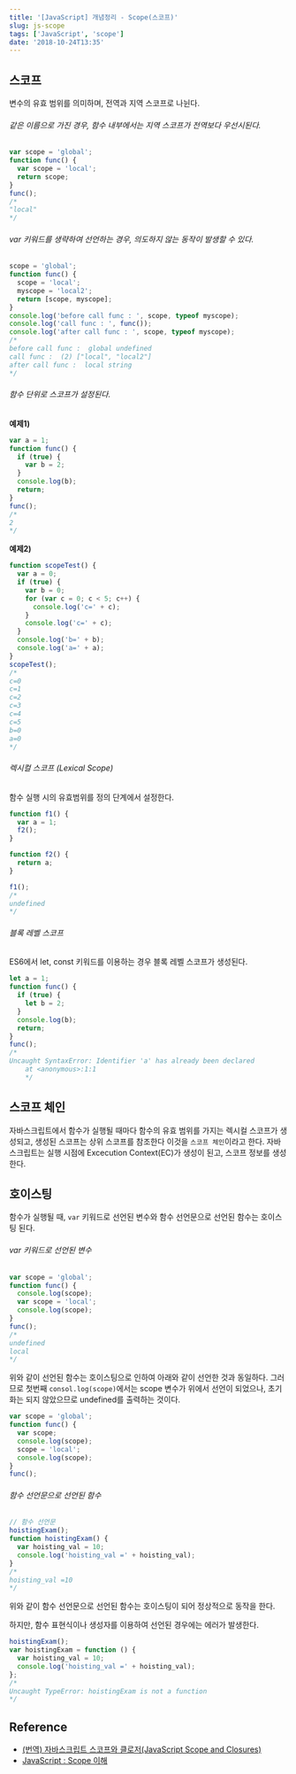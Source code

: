 ```yaml
---
title: '[JavaScript] 개념정리 - Scope(스코프)'
slug: js-scope
tags: ['JavaScript', 'scope']
date: '2018-10-24T13:35'
---
```


<!--truncate-->

## 스코프

변수의 유효 범위를 의미하며, 전역과 지역 스코프로 나뉜다.

###### 같은 이름으로 가진 경우, 함수 내부에서는 지역 스코프가 전역보다 우선시된다.

```javascript
var scope = 'global';
function func() {
  var scope = 'local';
  return scope;
}
func();
/*
"local"
*/
```

###### var 키워드를 생략하여 선언하는 경우, 의도하지 않는 동작이 발생할 수 있다.

```javascript
scope = 'global';
function func() {
  scope = 'local';
  myscope = 'local2';
  return [scope, myscope];
}
console.log('before call func : ', scope, typeof myscope);
console.log('call func : ', func());
console.log('after call func : ', scope, typeof myscope);
/*
before call func :  global undefined
call func :  (2) ["local", "local2"]
after call func :  local string
*/
```

###### 함수 단위로 스코프가 설정된다.

**예제1)**

```javascript
var a = 1;
function func() {
  if (true) {
    var b = 2;
  }
  console.log(b);
  return;
}
func();
/*
2
*/
```

**예제2)**

```javascript
function scopeTest() {
  var a = 0;
  if (true) {
    var b = 0;
    for (var c = 0; c < 5; c++) {
      console.log('c=' + c);
    }
    console.log('c=' + c);
  }
  console.log('b=' + b);
  console.log('a=' + a);
}
scopeTest();
/*
c=0
c=1
c=2
c=3
c=4
c=5
b=0
a=0
*/
```

###### 렉시컬 스코프 (Lexical Scope)

함수 실행 시의 유효범위를 정의 단계에서 설정한다.

```javascript
function f1() {
  var a = 1;
  f2();
}

function f2() {
  return a;
}

f1();
/*
undefined
*/
```

###### 블록 레벨 스코프

ES6에서 let, const 키워드를 이용하는 경우 블록 레벨 스코프가 생성된다.

```javascript
let a = 1;
function func() {
  if (true) {
    let b = 2;
  }
  console.log(b);
  return;
}
func();
/*
Uncaught SyntaxError: Identifier 'a' has already been declared
    at <anonymous>:1:1
    */
```

## 스코프 체인

자바스크립트에서 함수가 실행될 때마다 함수의 유효 범위를 가지는 렉시컬 스코프가 생성되고, 생성된 스코프는 상위 스코프를 참조한다 이것을 `스코프 체인`이라고 한다.
자바스크립트는 실행 시점에 Excecution Context(EC)가 생성이 된고, 스코프 정보를 생성한다.

## 호이스팅

함수가 실행될 때, `var` 키워드로 선언된 변수와 함수 선언문으로 선언된 함수는 호이스팅 된다.

###### var 키워드로 선언된 변수

```javascript
var scope = 'global';
function func() {
  console.log(scope);
  var scope = 'local';
  console.log(scope);
}
func();
/*
undefined
local
*/
```

위와 같이 선언된 함수는 호이스팅으로 인하여 아래와 같이 선언한 것과 동일하다. 그러므로 첫번째 `consol.log(scope)`에서는 scope 변수가 위에서 선언이 되었으나, 초기화는 되지 않았으므로 undefined를 출력하는 것이다.

```javascript
var scope = 'global';
function func() {
  var scope;
  console.log(scope);
  scope = 'local';
  console.log(scope);
}
func();
```

###### 함수 선언문으로 선언된 함수

```javascript
// 함수 선언문
hoistingExam();
function hoistingExam() {
  var hoisting_val = 10;
  console.log('hoisting_val =' + hoisting_val);
}
/*
hoisting_val =10  
*/
```

위와 같이 함수 선언문으로 선언된 함수는 호이스팅이 되어 정상적으로 동작을 한다.

하지만, 함수 표현식이나 생성자를 이용하여 선언된 경우에는 에러가 발생한다.

```javascript
hoistingExam();
var hoistingExam = function () {
  var hoisting_val = 10;
  console.log('hoisting_val =' + hoisting_val);
};
/*
Uncaught TypeError: hoistingExam is not a function
*/
```

## Reference

- [(번역) 자바스크립트 스코프와 클로저(JavaScript Scope and Closures)](https://medium.com/@khwsc1/%EB%B2%88%EC%97%AD-%EC%9E%90%EB%B0%94%EC%8A%A4%ED%81%AC%EB%A6%BD%ED%8A%B8-%EC%8A%A4%EC%BD%94%ED%94%84%EC%99%80-%ED%81%B4%EB%A1%9C%EC%A0%80-javascript-scope-and-closures-8d402c976d19)
- [JavaScript : Scope 이해](http://www.nextree.co.kr/p7363/)
